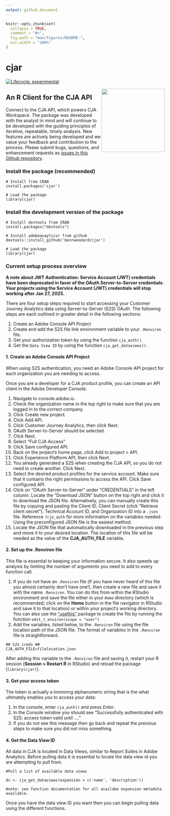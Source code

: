 ```yaml
---
output: github_document
---
```


<!-- README.md is generated from README.Rmd. Please edit that file -->

```r
knitr::opts_chunk$set(
  collapse = TRUE,
  comment = "#>",
  fig.path = "man/figures/README-",
  out.width = "100%"
)
```

# cjar

<!-- badges: start -->
[![Lifecycle: experimental](https://img.shields.io/badge/lifecycle-experimental-orange.svg)](https://lifecycle.r-lib.org/articles/stages.html)
<!-- badges: end -->

<img src="man/figures/logo.png" align="right" width = "200"/>

## An R Client for the CJA API

Connect to the CJA API, which powers CJA Workspace. The package was developed with the analyst in mind and will continue to be developed with the guiding principles of iterative, repeatable, timely analysis. New features are actively being developed and we value your feedback and contribution to the process. Please submit bugs, questions, and enhancement requests as [issues in this Github repository](https://github.com/searchdiscovery/cjar/issues).
  
### Install the package (recommended)

```
# Install from CRAN
install.packages('cjar')

# Load the package
library(cjar)
```

### Install the development version of the package

```
# Install devtools from CRAN
install.packages("devtools")

# Install adobeanayticsr from github
devtools::install_github('benrwoodard/cjar') 

# Load the package
library(cjar) 
```

### Current setup process overview

**A note about JWT Authentication: Service Account (JWT) credentials have been deprecated in favor of the OAuth Server-to-Server credentials. Your projects using the Service Account (JWT) credentials will stop working after Jan 27, 2025.**

There are four setup steps required to start accessing your Customer Journey Analytics data using Server-to-Server (S2S) OAuth. The following steps are each outlined in greater detail in the following sections:

  1. Create an Adobe Console API Project
  2. Create and add the S2S file link environment variable to your `.Renviron` file.
  3. Get your authorization token by using the function `cja_auth()`.
  4. Get the `Data View ID` by using the function `cja_get_dataviews()`.

#### 1. Create an Adobe Console API Project

When using S2S authentication, you need an Adobe Console API project for each organization you are needing to access.

Once you are a developer for a CJA product profile, you can create an API client in the Adobe Developer Console.

1. Navigate to console.adobe.io.
2. Check the organization name in the top right to make sure that you are logged in to the correct company.
3. Click Create new project.
4. Click Add API.
5. Click Customer Journey Analytics, then click Next.
7. OAuth Server-to-Server should be selected.
8. Click Next.
9. Select "Full CJA Access" 
10. Click Save configured API.
11. Back on the project's home page, click Add to project > API.
12. Click Experience Platform API, then click Next.
13. You already generated a S2S when creating the CJA API, so you do not need to create another. Click Next.
14. Select the desired product profiles for the service account. Make sure that it contains the right permissions to access the API. Click Save configured API.
15. Click on "OAuth Server-to-Server" under "CREDENTIALS" in the left column. Locate the "Download JSON" button on the top right and click it to download the JSON file. Alternatively, you can manually create this file by copying and pasting the Client ID, Client Secret (click “Retrieve client secret”), Technical Account ID, and Organization ID into a `.json` file.  Reference `?cja_auth` for more information on the variables needed. Using the preconfigured JSON file is the easiest method.
16. Locate the JSON file that automatically downloaded in the previous step and move it to your desired location. The location of this file will be needed as the value of the **CJA_AUTH_FILE** variable.


#### 2. Set up the .Renviron file

This file is essential to keeping your information secure. It also speeds up analysis by limiting the number of arguments you need to add to every function call. 

  1. If you do not have an `.Renviron` file (if you have never heard of this file you almost certainly don't have one!), then create a new file and save it with the name `.Renviron`. You can do this from within the RStudio environment and save the file either in your `Home` directory (which is recommended; click on the **Home** button in the file navigator in RStudio and save it to that location) _or_ within your project's working directory. You can also use the ["usethis"](https://usethis.r-lib.org/reference/edit.html) package to create the file by running the function `edit_r_environ(scope = "user")`
  2. Add the variables, listed below, to the `.Renviron` file using the file location path of the JSON file. The format of variables in the `.Renviron` file is straightforward.
  
```
## S2S creds ##
CJA_AUTH_FILE=filelocation.json
```
      
After adding this variable to the `.Renviron` file and saving it, restart your R session (**Session > Restart R** in RStudio) and reload the package (`library(cjar)`). 


#### 3. Get your access token

The token is actually a lonnnnng alphanumeric string that is the what ultimately enables you to access your data:

1. In the console, enter `cja_auth()` and press _Enter_.
2. In the Console window you should see "Successfully authenticated with S2S: access token valid until ...."
3. If you do not see this message then go back and repeat the previous steps to make sure you did not miss something.

#### 4. Get the Data View ID

All data in CJA is located in Data Views, similar to Report Suites in Adobe Analytics. Before pulling data it is essential to locate the data view id you are attempting to pull from.  

```
#Pull a list of available data views

dv <- cja_get_dataviews(expansion = c('name', 'description')) 

#note: see function documentation for all availabe expansion metadata available.
```

Once you have the data view ID you want then you can begin pulling data using the different functions.

